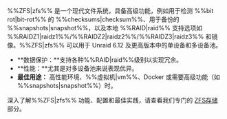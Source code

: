 %%ZFS|zfs%% 是一个现代文件系统，具备高级功能，例如用于检测 %%bit rot|bit-rot%% 的 %%checksums|checksum%%、用于备份的 %%snapshots|snapshot%%，以及本地 %%RAID|raid%% 支持选项如 %%RAIDZ1|raidz1%%/%%RAIDZ2|raidz2%%/%%RAIDZ3|raidz3%% 和镜像。%%ZFS|zfs%% 可以用于 Unraid 6.12 及更高版本中的单设备和多设备池。

- \*\*数据保护：\*\*支持各种%%RAID|raid%%级别以实现冗余。
- \*\*性能：\*\*尤其是对多设备池来说表现优异。
- **最佳用途：** 高性能环境、%%虚拟机|vm%%、Docker 或需要高级功能（如 %%snapshots|snapshot%%）时。

深入了解%%ZFS|zfs%% 功能、配置和最佳实践，请查看我们专门的 [ZFS存储](../../../advanced-configurations/optimize-storage/zfs-storage.mdx) 部分。
